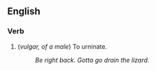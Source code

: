 == English ==

=== Verb ===

# (''vulgar, of a male'') To urninate.
#: ''Be right back.  Gotta go drain the lizard.''